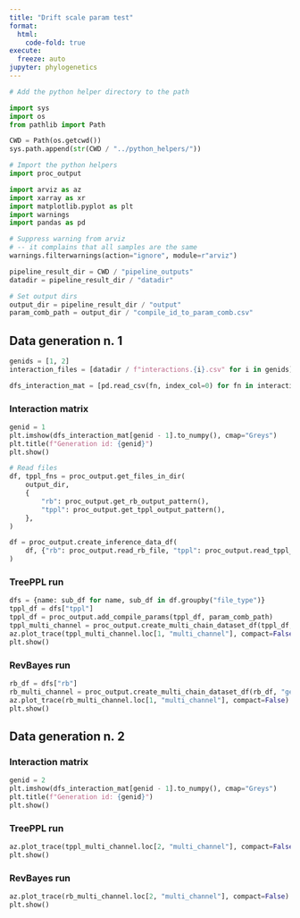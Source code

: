 ```yaml
---
title: "Drift scale param test"
format:
  html:
    code-fold: true
execute:
  freeze: auto
jupyter: phylogenetics
---
```


```python
# Add the python helper directory to the path

import sys
import os
from pathlib import Path

CWD = Path(os.getcwd())
sys.path.append(str(CWD / "../python_helpers/"))

# Import the python helpers
import proc_output

import arviz as az
import xarray as xr
import matplotlib.pyplot as plt
import warnings
import pandas as pd

# Suppress warning from arviz
# -- it complains that all samples are the same
warnings.filterwarnings(action="ignore", module=r"arviz")

pipeline_result_dir = CWD / "pipeline_outputs"
datadir = pipeline_result_dir / "datadir"

# Set output dirs
output_dir = pipeline_result_dir / "output"
param_comb_path = output_dir / "compile_id_to_param_comb.csv"
```

## Data generation n. 1
```python
genids = [1, 2]
interaction_files = [datadir / f"interactions.{i}.csv" for i in genids]

dfs_interaction_mat = [pd.read_csv(fn, index_col=0) for fn in interaction_files]
```
### Interaction matrix
```python
genid = 1
plt.imshow(dfs_interaction_mat[genid - 1].to_numpy(), cmap="Greys")
plt.title(f"Generation id: {genid}")
plt.show()
```
```python
# Read files
df, tppl_fns = proc_output.get_files_in_dir(
    output_dir,
    {
        "rb": proc_output.get_rb_output_pattern(),
        "tppl": proc_output.get_tppl_output_pattern(),
    },
)

df = proc_output.create_inference_data_df(
    df, {"rb": proc_output.read_rb_file, "tppl": proc_output.read_tppl_file}, 0, 1
)
```

### TreePPL run
```python
dfs = {name: sub_df for name, sub_df in df.groupby("file_type")}
tppl_df = dfs["tppl"]
tppl_df = proc_output.add_compile_params(tppl_df, param_comb_path)
tppl_multi_channel = proc_output.create_multi_chain_dataset_df(tppl_df, "genid")
az.plot_trace(tppl_multi_channel.loc[1, "multi_channel"], compact=False)
plt.show()
``` 
### RevBayes run
```python
rb_df = dfs["rb"]
rb_multi_channel = proc_output.create_multi_chain_dataset_df(rb_df, "genid")
az.plot_trace(rb_multi_channel.loc[1, "multi_channel"], compact=False)
plt.show()
```
## Data generation n. 2
### Interaction matrix
```python
genid = 2
plt.imshow(dfs_interaction_mat[genid - 1].to_numpy(), cmap="Greys")
plt.title(f"Generation id: {genid}")
plt.show()
```
### TreePPL run
```python
az.plot_trace(tppl_multi_channel.loc[2, "multi_channel"], compact=False)
plt.show()
``` 
### RevBayes run
```python
az.plot_trace(rb_multi_channel.loc[2, "multi_channel"], compact=False)
plt.show()
```

